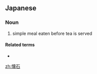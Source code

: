 ==Japanese==
{{ja-kanjitab|かい|せき|yomi=on}}

===Noun===
{{ja-noun|かいせき}}

# simple meal eaten before tea is served

====Related terms====
* {{ja-r|懐石料理|かいせきりょうり}}

[[zh:懐石]]